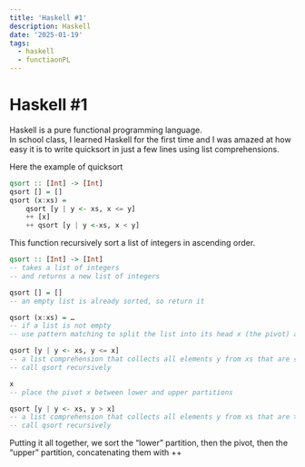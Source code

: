```yaml
---
title: 'Haskell #1'
description: Haskell
date: '2025-01-19'
tags:
  - haskell
  - functiaonPL
---
```


# Haskell \#1

Haskell is a pure functional programming language.  
In school class, I learned Haskell for the first time and I was amazed at how easy it is to write quicksort in just a few lines
using list comprehensions.

Here the example of quicksort

```Haskell
qsort :: [Int] -> [Int]
qsort [] = []
qsort (x:xs) =
    qsort [y | y <- xs, x <= y]
    ++ [x]
    ++ qsort [y | y <-xs, x < y]
```

This function recursively sort a list of integers in ascending order.

```haskell
qsort :: [Int] -> [Int]
-- takes a list of integers
-- and returns a new list of integers
```

```haskell
qsort [] = []
-- an empty list is already sorted, so return it
```

```haskell
qsort (x:xs) = …
-- if a list is not empty
-- use pattern matching to split the list into its head x (the pivot) and tail xs.
```

```haskell
qsort [y | y <- xs, y <= x]
-- a list comprehension that collects all elements y from xs that are ≤ the pivot x.
-- call qsort recursively
```

```haskell
x
-- place the pivot x between lower and upper partitions
```

```haskell
qsort [y | y <- xs, y > x]
-- a list comprehension that collects all elements y from xs that are > the pivot x.
-- call qsort recursively
```

Putting it all together, we sort the “lower” partition, then the pivot, then the “upper” partition, concatenating them with ++
